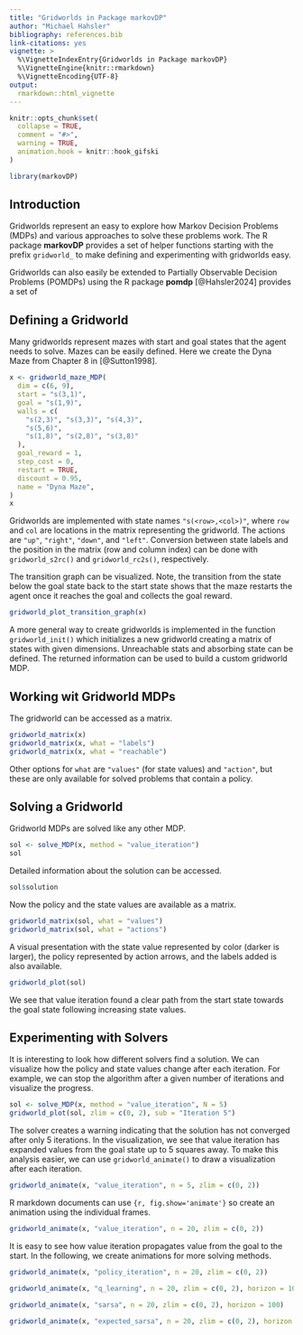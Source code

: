 ```yaml
---
title: "Gridworlds in Package markovDP"
author: "Michael Hahsler"
bibliography: references.bib
link-citations: yes
vignette: >
  %\VignetteIndexEntry{Gridworlds in Package markovDP}
  %\VignetteEngine{knitr::rmarkdown}
  %\VignetteEncoding{UTF-8}
output:
  rmarkdown::html_vignette
---
```


```r
knitr::opts_chunk$set(
  collapse = TRUE,
  comment = "#>",
  warning = TRUE,
  animation.hook = knitr::hook_gifski
)
```

```r
library(markovDP)
```

## Introduction 

Gridworlds represent an easy to explore how Markov Decision Problems (MDPs)
and various approaches to solve these problems
work.
The R package **markovDP** provides a set of helper functions starting with the 
prefix `gridworld_`
to make defining and experimenting with gridworlds easy. 

Gridworlds can also easily be extended to Partially Observable Decision Problems (POMDPs)
using the R package **pomdp** [@Hahsler2024] provides a set of 

## Defining a Gridworld

Many gridworlds represent mazes with start and goal states that the agent needs to solve.
Mazes can be easily defined. Here we create the Dyna Maze from Chapter 8 in [@Sutton1998].

```r
x <- gridworld_maze_MDP(
  dim = c(6, 9),
  start = "s(3,1)",
  goal = "s(1,9)",
  walls = c(
    "s(2,3)", "s(3,3)", "s(4,3)",
    "s(5,6)",
    "s(1,8)", "s(2,8)", "s(3,8)"
  ),
  goal_reward = 1,
  step_cost = 0,
  restart = TRUE,
  discount = 0.95,
  name = "Dyna Maze",
)
x
```

Gridworlds are implemented with state names `"s(<row>,<col>)"`, where
`row` and `col` are locations in the matrix representing the gridworld.
The actions are `"up"`, `"right"`,  `"down"`, and  `"left"`.
Conversion between state labels and the position in the matrix (row and column 
index) can be done with `gridworld_s2rc()` and `gridworld_rc2s()`, respectively.

The transition graph can be visualized. Note, the transition from the state below the
goal state back to the start state shows that the maze restarts the agent once it reaches
the goal and collects the goal reward.

```r
gridworld_plot_transition_graph(x)
```

A more general way to create gridworlds is implemented in the function
`gridworld_init()` which initializes a new gridworld creating a matrix of states 
with given dimensions. Unreachable stats and absorbing state can be defined. 
The returned information can be used to build a custom gridworld MDP.

## Working wit Gridworld MDPs

The gridworld can be accessed as a matrix.

```r
gridworld_matrix(x)
gridworld_matrix(x, what = "labels")
gridworld_matrix(x, what = "reachable")
```

Other options for `what` are `"values"` (for state values) and `"action"`, but these are only 
available for solved problems that contain a policy.

## Solving a Gridworld

Gridworld MDPs are solved like any other MDP.

```r
sol <- solve_MDP(x, method = "value_iteration")
sol
```

Detailed information about the solution can be accessed.

```r
sol$solution
```

Now the policy and the state values are available as a matrix.

```r
gridworld_matrix(sol, what = "values")
gridworld_matrix(sol, what = "actions")
```

A visual presentation with the state value represented by color (darker is larger),
the policy represented by action arrows, and the labels added is also available.

```r
gridworld_plot(sol)
```

We see that value iteration found a clear path from the start state towards the goal state following
increasing state values. 

## Experimenting with Solvers

It is interesting to look how different solvers find a solution. We can visualize how the policy and 
state values change after each iteration. For example, we can stop the algorithm after
a given number of iterations and visualize the progress.

```r
sol <- solve_MDP(x, method = "value_iteration", N = 5)
gridworld_plot(sol, zlim = c(0, 2), sub = "Iteration 5")
```
The solver creates a warning indicating that the solution has not converged after only
5 iterations. In the visualization, we see that value iteration has expanded values from the 
goal state up to 5 squares away. To make this analysis easier, we can use 
`gridworld_animate()` to draw a visualization after each iteration.

```r
gridworld_animate(x, "value_iteration", n = 5, zlim = c(0, 2))
```
R markdown documents can use `{r, fig.show='animate'}` so create an animation using 
the individual frames.

```r
gridworld_animate(x, "value_iteration", n = 20, zlim = c(0, 2))
```

It is easy to see how value iteration propagates value from the goal to the start.
In the following, we create animations for more solving methods.


```r
gridworld_animate(x, "policy_iteration", n = 20, zlim = c(0, 2))
```

```r
gridworld_animate(x, "q_learning", n = 20, zlim = c(0, 2), horizon = 100)
```

```r
gridworld_animate(x, "sarsa", n = 20, zlim = c(0, 2), horizon = 100)
```

```r
gridworld_animate(x, "expected_sarsa", n = 20, zlim = c(0, 2), horizon = 100, alpha = 1)
```
